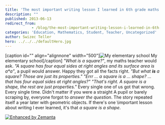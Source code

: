 ```yaml
---
title: 'The most important writing lesson I learned in 6th grade maths class'
description: ""
published: 2013-06-13
redirect_from: 
            - /blog/the-most-important-writing-lesson-i-learned-in-6th-grade-maths-class/swizec/6237
categories: 'Education, Mathematics, Student, Teacher, Uncategorized'
author: Swizec Teller
hero: ../../../defaultHero.jpg
---
```

\[caption id="" align="alignnone" width="500"]![My elementary school](https://www.filepicker.io/api/file/0H71ZANRNWT3G7eWWJId "My elementary school") My elementary school\[/caption] _"What is a square?"_, my maths teacher would ask. _"A square has four equal sides at right angles and its surface area is a\*a"_, a pupil would answer. Happy they got all the facts right. _"But what **is** a square? Those are just its properties."_ _"Errr ... a square is a ... shape? ... that has four equal sides at right angles?"_ _"That's right. A square is a shape, the rest are just properties."_ Every single one of us got that wrong. Every single time. Didn't matter if you were a straight A pupil or barely scraping by, everyone forgot to _answer the question_. The story repeated itself a year later with geometric objects. If there's one \\important lesson about writing I ever learned, it's that _a square is a shape_.

[![Enhanced by Zemanta](http://img.zemanta.com/zemified_e.png?x-id=eef63233-86c9-48cf-8906-4153001d674e)](http://www.zemanta.com/?px "Enhanced by Zemanta")